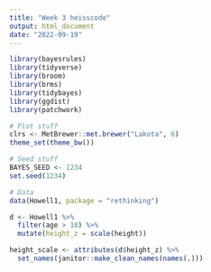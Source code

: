 ```yaml
---
title: "Week 3 heisscode"
output: html_document
date: "2022-09-19"
---
```


```r
library(bayesrules)
library(tidyverse)
library(broom)
library(brms)
library(tidybayes)
library(ggdist)
library(patchwork)

# Plot stuff
clrs <- MetBrewer::met.brewer("Lakota", 6)
theme_set(theme_bw())

# Seed stuff
BAYES_SEED <- 1234
set.seed(1234)

# Data
data(Howell1, package = "rethinking")

d <- Howell1 %>% 
  filter(age > 18) %>% 
  mutate(height_z = scale(height))

height_scale <- attributes(d$height_z) %>% 
  set_names(janitor::make_clean_names(names(.)))
```

```r

```


